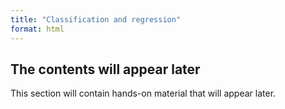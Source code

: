 ```yaml
---
title: "Classification and regression"
format: html
---
```


<!--
- scikit-learn classification
- scikit-learn regression
- spatial component via feature engineering (proximity variables, lags) ala spatial dependence-->

::: {.callout-note appearance="simple"}

## The contents will appear later

This section will contain hands-on material that will appear later.

:::

<!--
- classification
    - prediction of tissue

- train-test splits
- evaluation


- proximity variables
    - distance to Old Town Sq
    - Number of points within a buffer
- information joins
    - Cenova mapa
- spatial dependence
    - lags
    - within KNN/Distance
- spatial heterogeneity
    - x, y
    - fixed effects (region dummies)
- spatial cross-validation
    - split by ZSJ

---

- bonus online-only
    - regression
        - prediction of price -->